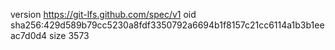 version https://git-lfs.github.com/spec/v1
oid sha256:429d589b79cc5230a8fdf3350792a6694b1f8157c21cc6114a1b3b1eeac7d0d4
size 3573
